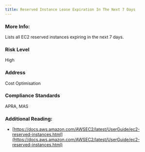 ```yaml
---
title: Reserved Instance Lease Expiration In The Next 7 Days
---
```


### More Info:

Lists all EC2 reserved instances expiring in the next 7 days.

### Risk Level

High

### Address

Cost Optimisation

### Compliance Standards

APRA, MAS

### Additional Reading:

- [https://docs.aws.amazon.com/AWSEC2/latest/UserGuide/ec2-reserved-instances.html](https://docs.aws.amazon.com/AWSEC2/latest/UserGuide/ec2-reserved-instances.html)
